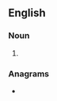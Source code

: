 {{also|kōans}}
==English==

===Noun===
{{head|en|noun plural form}}

# {{plural of|koan|lang=en}}

===Anagrams===
* {{anagrams|en|Kason|kanos|kaons}}